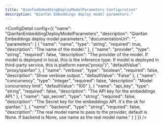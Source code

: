 ```yaml
---
title: "QianfanEmbeddingDeployModelParameters Configuration"
description: "Qianfan Embeddings deploy model parameters."
---
```



<ConfigDetail config={{
  "name": "QianfanEmbeddingDeployModelParameters",
  "description": "Qianfan Embeddings deploy model parameters.",
  "documentationUrl": "",
  "parameters": [
    {
      "name": "name",
      "type": "string",
      "required": true,
      "description": "The name of the model."
    },
    {
      "name": "provider",
      "type": "string",
      "required": false,
      "description": "The provider of the model. If model is deployed in local, this is the inference type. If model is deployed in third-party service, this is platform name('proxy/<platform>')",
      "defaultValue": "proxy/qianfan"
    },
    {
      "name": "verbose",
      "type": "boolean",
      "required": false,
      "description": "Show verbose output.",
      "defaultValue": "False"
    },
    {
      "name": "concurrency",
      "type": "integer",
      "required": false,
      "description": "Model concurrency limit",
      "defaultValue": "100"
    },
    {
      "name": "api_key",
      "type": "string",
      "required": false,
      "description": "The API key for the embeddings API."
    },
    {
      "name": "api_secret",
      "type": "string",
      "required": false,
      "description": "The Secret key for the embeddings API. It's the sk for qianfan."
    },
    {
      "name": "backend",
      "type": "string",
      "required": false,
      "description": "The real model name to pass to the provider, default is None. If backend is None, use name as the real model name."
    }
  ]
}} />

